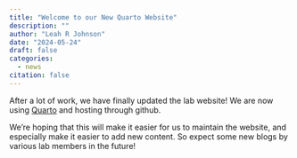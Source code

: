 ```yaml
---
title: "Welcome to our New Quarto Website"
description: ""
author: "Leah R Johnson"
date: "2024-05-24"
draft: false
categories:
  - news
citation: false
---
```


After a lot of work, we have finally updated the lab website! We are now using [Quarto](https://quarto.org/) and hosting through github. 

We're hoping that this will make it easier for us to maintain the website, and especially make it easier to add new content. So expect some new blogs by various lab members in the future! 

